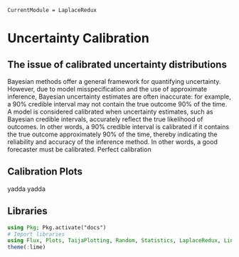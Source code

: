 

``` @meta
CurrentModule = LaplaceRedux
```

# Uncertainty Calibration

## The issue of calibrated uncertainty distributions

Bayesian methods offer a general framework for quantifying uncertainty. However, due to model misspecification and the use of approximate inference, Bayesian uncertainty estimates are often inaccurate: for example, a 90% credible interval may not contain the true outcome 90% of the time. A model is considered calibrated when uncertainty estimates, such as Bayesian credible intervals, accurately reflect the true likelihood of outcomes. In other words, a 90% credible interval is calibrated if it contains the true outcome approximately 90% of the time, thereby indicating the reliability and accuracy of the inference method. In other words, a good forecaster must be calibrated. Perfect calibration

## Calibration Plots

yadda yadda

## Libraries

```julia
using Pkg; Pkg.activate("docs")
# Import libraries
using Flux, Plots, TaijaPlotting, Random, Statistics, LaplaceRedux, LinearAlgebra
theme(:lime)
```
